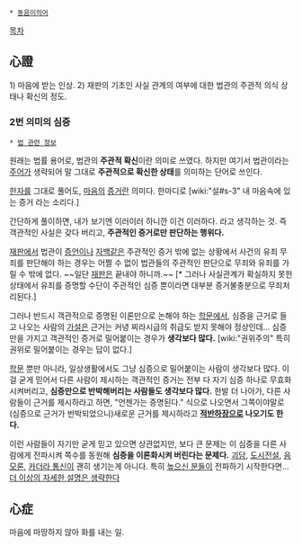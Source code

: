  * [[동음이의어]]

[[목차]]
== 心證 ==
1) 마음에 받는 인상.
2) 재판의 기초인 사실 관계의 여부에 대한 법관의 주관적 의식 상태나 확신의 정도.

=== 2번 의미의 심증 ===
 * [[법 관련 정보]]

원래는 법률 용어로, 법관의 '''주관적 확신'''이란 의미로 쓰였다. 하지만 여기서 법관이라는 [[주어]]가 생략되어 말 그대로 '''주관적으로 확신한 상태'''를 의미하는 단어로 쓰인다.

[[한자]]를 그대로 풀어도, [[마음]]의 [[증거]]란 의미다. 한마디로 [wiki:"설#s-3" 내 마음속에 있는 증거 라는 소리다.]

간단하게 풀이하면, 내가 보기엔 이러이러 하니깐 이건 이러하다. 라고 생각하는 것. 즉 객관적인 사실은 갖다 버리고, '''주관적인 증거로만 판단하는 행위다.'''

[[재판]]에서 법관이 [[증언]]이나 [[자백]]같은 주관적인 증거 밖에 없는 상황에서 사건의 유죄 무죄를 판단해야 하는 경우는 어쩔 수 없이 법관들의 주관적인 판단으로 무죄와 유죄를 가릴 수 밖에 없다. ~~일단 [[재판]]은 끝내야 하니까.~~ [* 그러나 사실관계가 확실하지 못한 상태에서 유죄를 증명할 수단이 주관적인 심증 뿐이라면 대부분 증거불충분으로 무죄처리된다.]

그러나 반드시 객관적으로 증명된 이론만으로 논해야 하는 [[학문]]에서, 심증을 근거로 들고 나오는 사람의 [[가설]]은 근거는 커녕 찌라시급의 취급도 받지 못해야 정상인데... 심증만을 가지고 객관적인 증거로 밀어붙이는 경우가 '''생각보다 많다.''' [wiki:"권위주의" 특히 권위로 밀어붙이는 경우는 답이 없다.]

[[학문]] 뿐만 아니라, 일상생활에서도 그냥 심증으로 밀어붙이는 사람이 생각보다 많다. 이걸 굳게 믿어서 다른 사람이 제시하는 객관적인 증거는 전부 다 자기 심증 하나로 무효화 시켜버리고, '''심증만으로 반박해버리는 사람들도 생각보다 많다.'''  한발 더 나아가, 다른 사람들이 근거를 제시하라고 하면, "언젠가는 증명된다." 식으로 나오면서 그쪽이야말로 (심증으로 근거가 반박되었으니)새로운 근거를 제시하라고 '''[[적반하장]]으로 나오기도 한다.'''

이런 사람들이 자기만 굳게 믿고 있으면 상관없지만, 보다 큰 문제는 이 심증을 다른 사람에게 전파시켜 쪽수를 동원해 '''심증을 이론화시켜 버린다는 문제다.''' [[괴담]], [[도시전설]], [[음모론]], [[카더라 통신]]이 괜히 생기는게 아니다. 특히 [[높으신 분들]]이 전파하기 시작한다면... [[더 이상의 자세한 설명은 생략한다]]

== 心症 ==
마음에 마땅하지 않아 화를 내는 일.
